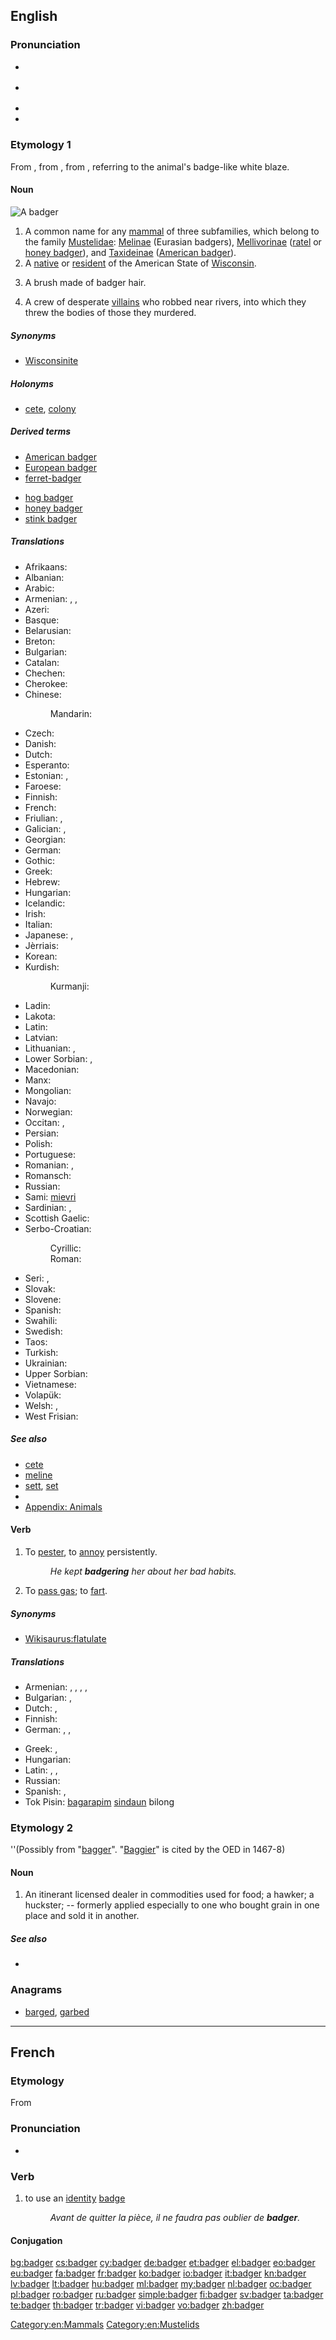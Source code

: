 ==English==

{{was wotd|2009|August|7}}
{{slim-wikipedia|Badger (disambiguation)}}

===Pronunciation===
* {{a|UK}} {{IPA|/ˈbædʒə(ɹ)/}}
* {{a|US}} {{IPA|/ˈbædʒɚ/}}
* {{audio|en-us-badger.ogg|Audio (US)}}
* {{rhymes|ædʒə(r)}}

===Etymology 1===
From {{etyl|enm|en}} {{term|bageard||marked by a badge|lang=enm}}, from {{term|bage||badge|lang=enm}}, from {{etyl|xno|en}} {{term|bage||emblem|lang=fro}}, referring to the animal's badge-like white blaze.

====Noun====
[[Image:Meles meles MHNT.jpg|thumb|A badger]]
{{en-noun}}

# A common name for any [[mammal]] of three subfamilies, which belong to the family [[Mustelidae]]: [[Melinae]] (Eurasian badgers), [[Mellivorinae]] ([[ratel]] or [[honey badger]]), and [[Taxideinae]] ([[American badger]]).
# A [[native]] or [[resident]] of the American State of [[Wisconsin]].
# {{context|obsolete|lang=en}} A brush made of badger hair.
# {{context|in the plural|obsolete|vulgar|cant|lang=en}} A crew of desperate [[villain]]s who robbed near rivers, into which they threw the bodies of those they murdered.

=====Synonyms=====
* {{sense|native or resident of Wisconsin}} [[Wisconsinite]]

=====Holonyms=====
* {{sense|mammal}} [[cete]], [[colony]]

=====Derived terms=====
{{rel-top|terms derived from ''badger (noun)''}}
* [[American badger]]
* [[European badger]]
* [[ferret-badger]]
{{rel-mid}}
* [[hog badger]]
* [[honey badger]]
* [[stink badger]]
{{rel-bottom}}

=====Translations=====
{{trans-top|mammal}}
* Afrikaans: {{t-|af|ratel}}
* Albanian: {{t+|sq|baldosë|f}}
* Arabic: {{t-|ar|غرير|m|tr=ġarīr|sc=Arab}}
* Armenian: {{t-|hy|գորշուկ|tr=goršuk}}, {{t-|hy|փորսուղ|tr=p’orsuġ}}, {{t-|hy|իշղար|tr=išġar}}
* Azeri: {{t+|az|porsuq}}
* Basque: {{t+|eu|azkonar}}
* Belarusian: {{t-|be|барсук|m|tr=barsúk|sc=Cyrl}}
* Breton: {{t+|br|broc'h|m}}
* Bulgarian: {{t+|bg|язовец|m|tr=jázovec|sc=Cyrl}}
* Catalan: {{t-|ca|teixó|m}}
* Chechen: {{tø|ce|дIама|sc=Cyrl}}
* Cherokee: {{t-|chr|ᎢᏃᎵ|tr=inoli|sc=Cher}}
* Chinese:
*: Mandarin: {{t|cmn|獾|tr=huān|sc=Hani}}
* Czech: {{t-|cs|jezevec|m}}
* Danish: {{t-|da|grævling|c}}
* Dutch: {{t+|nl|das|m}}
* Esperanto: {{t-|eo|melo}}
* Estonian: {{t-|et|mäger}}, {{t-|et|määr}}
* Faroese: {{t-|fo|grevlingur|m}}
* Finnish: {{t+|fi|mäyrä}}
* French: {{t+|fr|blaireau|m}}
* Friulian: {{tø|fur|tac}}, {{tø|fur|tas}}
* Galician: {{t+|gl|teixugo|m}}, {{t+|gl|porco teixo|m}}
* Georgian: {{t-|ka|მაჩვი|tr=mač’vi|sc=Geor}}
* German: {{t+|de|Dachs|m}}
* Gothic: {{tø|got|𐌸𐌰𐌷𐍃𐌿𐍃|m|tr=þahsus|sc=Goth}}
* Greek: {{t+|el|ασβός|m|tr=asvós}}
* Hebrew: {{t+|he|גירית|f|alt=גִּירִית}}
* Hungarian: {{t+|hu|borz}}
* Icelandic: {{t-|is|greifingi|m}}
* Irish: {{t+|ga|broc|m}}
* Italian: {{t+|it|tasso|m}}
* Japanese: {{t-|ja|アナグマ|tr=anaguma}}, {{t-|ja|穴熊|tr=あなぐま, anaguma|sc=Jpan}}
* Jèrriais: {{tø|roa-jer|blaireau|m}}
* Korean: {{t+|ko|오소리|tr=osori|sc=Kore}}
* Kurdish:
*: Kurmanji: {{t+|kmr|kurbeşk}}
{{trans-mid}}
* Ladin: {{tø|lld|tas}}
* Lakota: {{tø|lkt|ȟoká}}
* Latin: {{t-|la|meles|f|alt=mēles}}
* Latvian: {{t+|lv|āpsis|m}}
* Lithuanian: {{t+|lt|barsukas}}, {{t-|lt|opšrus}}
* Lower Sorbian: {{tø|dsb|jazw}}, {{tø|dsb|šwińc}}
* Macedonian: {{t-|mk|јазовец|m|tr=jázovec}}
* Manx: {{t-|gv|broc}}
* Mongolian: {{t+|mn|дорго|tr=dorgo|sc=Cyrl}}
* Navajo: {{tø|nv|nahashchʼidí}}
* Norwegian: {{t+|no|grevling|m}}
* Occitan: {{t+|oc|tais|m}}, {{t+|oc|rabàs|m}}
* Persian: {{t+|fa|گورکن|tr=gurkan|sc=fa-Arab}}
* Polish: {{t+|pl|borsuk|m}}
* Portuguese: {{t+|pt|texugo|m}}
* Romanian: {{t+|ro|viezure|m}}, {{t+|ro|bursuc|m}}
* Romansch: {{t-|rm|tais}}
* Russian: {{t+|ru|барсук|m|tr=barsúk}}
* Sami: [[mievri]]
* Sardinian: {{t-|sc|tassu}}, {{t-|sc|cane de ribu}}
* Scottish Gaelic: {{t-|gd|broc|m}}
* Serbo-Croatian:
*: Cyrillic: {{t-|sh|jазавац|m}}
*: Roman: {{t-|sh|jazavac|m}}
* Seri: {{tø|sei|ziix hant ctaxoj}}, {{tø|sei|xeezej}}
* Slovak: {{t-|sk|jazvec|m}}
* Slovene: {{t+|sl|jazbec|m}}
* Spanish: {{t+|es|tejón|m}}
* Swahili: {{t-|sw|melesi}}
* Swedish: {{t+|sv|grävling|c}}
* Taos: {{tø|twf|kòlno’óna}}
* Turkish: {{t+|tr|porsuk}}
* Ukrainian: {{t+|uk|борсук|m|tr=borsúk|sc=Cyrl}}
* Upper Sorbian: {{t-|hsb|šwinc|m}}
* Vietnamese: {{t-|vi|con lửng}}
* Volapük: {{t+|vo|daf}}
* Welsh: {{t+|cy|mochyn daear|m}}, {{t+|cy|broch}}
* West Frisian: {{t+|fy|das|c}}
{{trans-bottom}}

{{trans-see|native or resident of Wisconsin|Wisconsinite}}

=====See also=====
* [[cete]]
* [[meline]]
* [[sett]], [[set]]
* {{pedia}}
* [[Appendix: Animals]]

====Verb====
{{en-verb|badgers|badgering|badgered}}

# To [[pester]], to [[annoy]] persistently.
#: ''He kept '''badgering''' her about her bad habits.''
# {{context|British|informal|lang=en}} To [[pass gas]]; to [[fart]].

=====Synonyms=====
* {{sense|to fart}} [[Wikisaurus:flatulate]]

=====Translations=====
{{trans-top|pester}}
* Armenian: {{t-|hy|հետապնդել|tr=hetapndel}}, {{t-|hy|հալածել|tr=halaçel}}, {{t-|hy|ջղայնացնել|tr=ǰġaynac’nel}}, {{t-|hy|հոգին հանել|tr=hogin hanel}}, {{t-|hy|տեռորի տակ պահել|tr=teṙori tak pahel}}
* Bulgarian: {{t+|bg|дразня|tr=draznja|sc=Cyrl}}, {{t+|bg|безпокоя|tr=bezpokoja|sc=Cyrl}}
* Dutch: {{t+|nl|lastigvallen}}, {{t+|nl|plagen}}
* Finnish: {{t+|fi|kiusata}}
* German: {{t+|de|belästigen}}, {{t+|de|plagen}}, {{t+|de|piesacken}}
{{trans-mid}}
* Greek: {{t+|el|ταράζω}}, {{t+|el|ζαλίζω}}
* Hungarian: {{t+|hu|piszkál}}
* Latin: {{t-|la|sollicito|alt=sollicitō}}, {{t-|la|inrito|alt=inrītō}}, {{t-|la|irrito|alt=irrītō}}
* Russian: {{t+|ru|дразнить|tr=draznit'|sc=Cyrl}}
* Spanish: {{t+|es|fastidiar}}, {{t+|es|molestar}}
* Tok Pisin: [[bagarapim]] [[sindaun]] bilong<!-- if these words make up a single idiom, they should be wikified as a single entity-->
{{trans-bottom}}

{{trans-see|fart}}

===Etymology 2===
{{unk.}} ''(Possibly from "[[bagger]]".  "[[baggi|Baggier]]" is cited by the OED in 1467-8)

====Noun====
{{en-noun}}

# {{context|obsolete|lang=en}} An itinerant licensed dealer in commodities used for food; a hawker; a huckster; -- formerly applied especially to one who bought grain in one place and sold it in another.

=====See also=====
* {{pedia|Badger (person)|Badger (trade)}}

===Anagrams===
* [[barged#English|barged]], [[garbed#English|garbed]]

[[Category:en:Mammals]]
[[Category:en:Mustelids]]

----

==French==

===Etymology===
From {{etyl|en|fr}} {{term|badge|lang=en}}

===Pronunciation===
* {{IPA|/badʒe/|lang=fr}}

===Verb===
{{fr-verb}}

# to use an [[identity]] [[badge]]
#: ''Avant de quitter la pièce, il ne faudra pas oublier de '''badger'''.''

====Conjugation====
{{fr-conj-ger|bad|avoir}}

[[bg:badger]]
[[cs:badger]]
[[cy:badger]]
[[de:badger]]
[[et:badger]]
[[el:badger]]
[[eo:badger]]
[[eu:badger]]
[[fa:badger]]
[[fr:badger]]
[[ko:badger]]
[[io:badger]]
[[it:badger]]
[[kn:badger]]
[[lv:badger]]
[[lt:badger]]
[[hu:badger]]
[[ml:badger]]
[[my:badger]]
[[nl:badger]]
[[oc:badger]]
[[pl:badger]]
[[ro:badger]]
[[ru:badger]]
[[simple:badger]]
[[fi:badger]]
[[sv:badger]]
[[ta:badger]]
[[te:badger]]
[[th:badger]]
[[tr:badger]]
[[vi:badger]]
[[vo:badger]]
[[zh:badger]]
